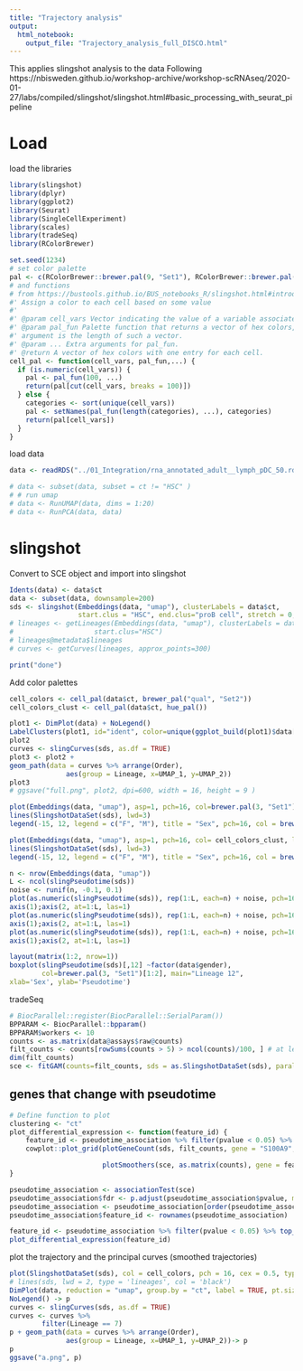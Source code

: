 ---
title: "Trajectory analysis"
output:
  html_notebook:
    output_file: "Trajectory_analysis_full_DISCO.html"
---

This applies slingshot analysis to the data
Following
https://nbisweden.github.io/workshop-archive/workshop-scRNAseq/2020-01-27/labs/compiled/slingshot/slingshot.html#basic_processing_with_seurat_pipeline

# Load

load the libraries

```{r}
library(slingshot)
library(dplyr)
library(ggplot2)
library(Seurat)
library(SingleCellExperiment)
library(scales)
library(tradeSeq)
library(RColorBrewer)

set.seed(1234)
# set color palette
pal <- c(RColorBrewer::brewer.pal(9, "Set1"), RColorBrewer::brewer.pal(8, "Set2"))
# and functions
# from https://bustools.github.io/BUS_notebooks_R/slingshot.html#introduction
#' Assign a color to each cell based on some value
#'
#' @param cell_vars Vector indicating the value of a variable associated with cells.
#' @param pal_fun Palette function that returns a vector of hex colors, whose
#' argument is the length of such a vector.
#' @param ... Extra arguments for pal_fun.
#' @return A vector of hex colors with one entry for each cell.
cell_pal <- function(cell_vars, pal_fun,...) {
  if (is.numeric(cell_vars)) {
    pal <- pal_fun(100, ...)
    return(pal[cut(cell_vars, breaks = 100)])
  } else {
    categories <- sort(unique(cell_vars))
    pal <- setNames(pal_fun(length(categories), ...), categories)
    return(pal[cell_vars])
  }
}

```

load data
```{r}
data <- readRDS("../01_Integration/rna_annotated_adult__lymph_pDC_50.rds")
```

```{r}
# data <- subset(data, subset = ct != "HSC" )
# # run umap
# data <- RunUMAP(data, dims = 1:20)
# data <- RunPCA(data, data)
```
# slingshot
Convert to SCE object and import into slingshot
```{r}
Idents(data) <- data$ct
data <- subset(data, downsample=200)
sds <- slingshot(Embeddings(data, "umap"), clusterLabels = data$ct,
                 start.clus = "HSC", end.clus="proB cell", stretch = 0, allow.breaks=FALSE)
# lineages <- getLineages(Embeddings(data, "umap"), clusterLabels = data$ct,
#                    start.clus="HSC")
# lineages@metadata$lineages
# curves <- getCurves(lineages, approx_points=300)

print("done")
```
Add color palettes
```{r}
cell_colors <- cell_pal(data$ct, brewer_pal("qual", "Set2"))
cell_colors_clust <- cell_pal(data$ct, hue_pal())
```
```{r}
plot1 <- DimPlot(data) + NoLegend()
LabelClusters(plot1, id="ident", color=unique(ggplot_build(plot1)$data[[1]]$colour), size =3, repel=T, max.overlaps=Inf) -> plot2
plot2
curves <- slingCurves(sds, as.df = TRUE)
plot3 <- plot2 +
geom_path(data = curves %>% arrange(Order),
              aes(group = Lineage, x=UMAP_1, y=UMAP_2))
plot3
# ggsave("full.png", plot2, dpi=600, width = 16, height = 9 )
```

```{r}
plot(Embeddings(data, "umap"), asp=1, pch=16, col=brewer.pal(3, "Set1")[factor(data$gender)], las=1)
lines(SlingshotDataSet(sds), lwd=3)
legend(-15, 12, legend = c("F", "M"), title = "Sex", pch=16, col = brewer.pal(3,'Set1')[1:2])

plot(Embeddings(data, "umap"), asp=1, pch=16, col= cell_colors_clust, las=1)
lines(SlingshotDataSet(sds), lwd=3)
legend(-15, 12, legend = c("F", "M"), title = "Sex", pch=16, col = brewer.pal(3,'Set1')[1:2])
```

```{r}
n <- nrow(Embeddings(data, "umap"))
L <- ncol(slingPseudotime(sds))
noise <- runif(n, -0.1, 0.1)
plot(as.numeric(slingPseudotime(sds)), rep(1:L, each=n) + noise, pch=16, col=brewer.pal(9, "Set1")[factor(data$gender)], las=1, xlab="Pseudotime", ylab="Lineage")
axis(1);axis(2, at=1:L, las=1)
plot(as.numeric(slingPseudotime(sds)), rep(1:L, each=n) + noise, pch=16, col=colorRampPalette(brewer.pal(9, "Set1"))(60)[factor(data$ct)], las=1, xlab="Pseudotime", ylab="Lineage")
axis(1);axis(2, at=1:L, las=1)
plot(as.numeric(slingPseudotime(sds)), rep(1:L, each=n) + noise, pch=16, col= cell_colors_clust, las=1, xlab="Pseudotime", ylab="Lineage")
axis(1);axis(2, at=1:L, las=1)
```

```{r}
layout(matrix(1:2, nrow=1))
boxplot(slingPseudotime(sds)[,12] ~factor(data$gender),
        col=brewer.pal(3, "Set1")[1:2], main="Lineage 12",
xlab='Sex', ylab='Pseudotime')
```

tradeSeq
```{r}
# BiocParallel::register(BiocParallel::SerialParam())
BPPARAM <- BiocParallel::bpparam()
BPPARAM$workers <- 10
counts <- as.matrix(data@assays$raw@counts)
filt_counts <- counts[rowSums(counts > 5) > ncol(counts)/100, ] # at least 5 counts, in at least 1% of cells
dim(filt_counts)
sce <- fitGAM(counts=filt_counts, sds = as.SlingshotDataSet(sds), parallel = TRUE, BPPARAM = BPPARAM)
```

## genes that change with pseudotime
```{r}
# Define function to plot
clustering <- "ct"
plot_differential_expression <- function(feature_id) {
    feature_id <- pseudotime_association %>% filter(pvalue < 0.05) %>% top_n(1, -waldStat) %>% pull(feature_id)
    cowplot::plot_grid(plotGeneCount(sds, filt_counts, gene = "S100A9", clusters = clustering, models = sce) + ggplot2::theme(legend.position = "none"),

                       plotSmoothers(sce, as.matrix(counts), gene = feature_id[1]))
}
```


```{r}
pseudotime_association <- associationTest(sce)
pseudotime_association$fdr <- p.adjust(pseudotime_association$pvalue, method = "fdr")
pseudotime_association <- pseudotime_association[order(pseudotime_association$pvalue), ]
pseudotime_association$feature_id <- rownames(pseudotime_association)
```

```{r}
feature_id <- pseudotime_association %>% filter(pvalue < 0.05) %>% top_n(1, -waldStat) %>% pull(feature_id)
plot_differential_expression(feature_id)
```

plot the trajectory and the principal curves (smoothed trajectories)
```{r}

plot(SlingshotDataSet(sds), col = cell_colors, pch = 16, cex = 0.5, type = "b")
# lines(sds, lwd = 2, type = 'lineages', col = 'black')
DimPlot(data, reduction = "umap", group.by = "ct", label = TRUE, pt.size = 0.5) +
NoLegend() -> p
curves <- slingCurves(sds, as.df = TRUE)
curves <- curves %>%
        filter(Lineage == 7)
p + geom_path(data = curves %>% arrange(Order),
              aes(group = Lineage, x=UMAP_1, y=UMAP_2))-> p
p
ggsave("a.png", p)
```





